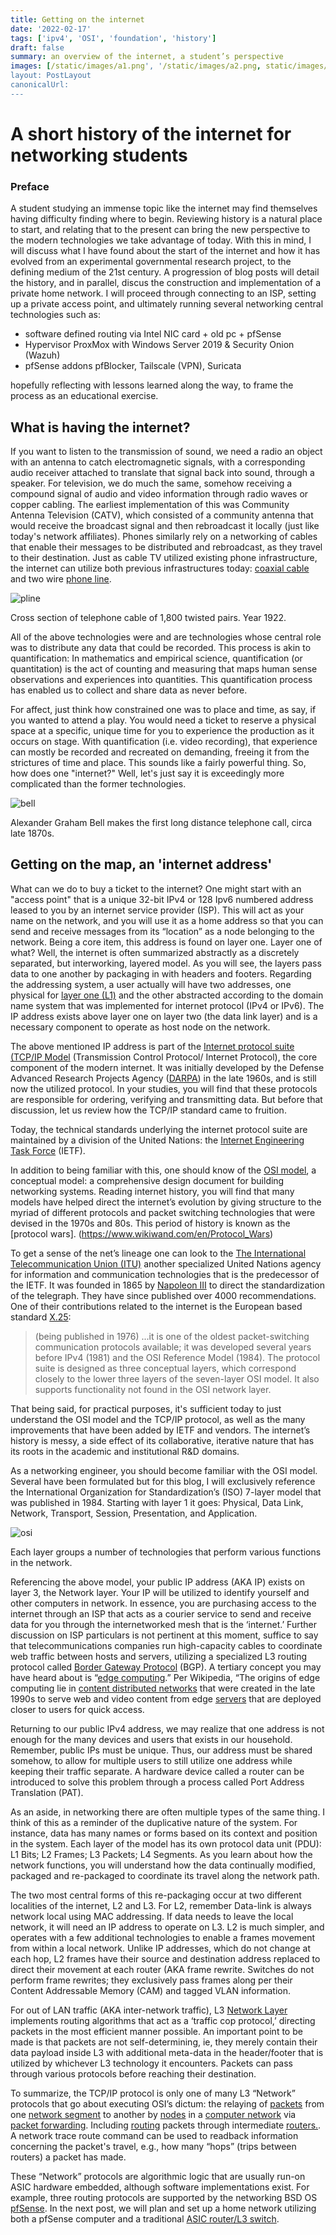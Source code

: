```yaml
---
title: Getting on the internet
date: '2022-02-17'
tags: ['ipv4', 'OSI', 'foundation', 'history']
draft: false
summary: an overview of the internet, a student’s perspective
images: [/static/images/a1.png', '/static/images/a2.png, static/images/bell.webp, static/images/pline.webp']
layout: PostLayout
canonicalUrl:
---
```


# A short history of the internet for networking students

### Preface

 A student studying an immense topic like the internet may find themselves having difficulty finding where to begin. Reviewing history is a natural place to start, and relating that to the present can bring the new perspective to the modern technologies we take advantage of today. With this in mind, I will discuss what I have found about the start of the internet and how it has evolved from an experimental governmental research project, to the defining medium of the 21st century. A progression of blog posts will detail the history, and in parallel, discus the construction and implementation of a private home network. I will proceed through connecting to an ISP, setting up a private access point, and ultimately running several networking central technologies such as:

- software defined routing via Intel NIC card + old pc + pfSense  
- Hypervisor ProxMox with Windows Server 2019 & Security Onion (Wazuh)
- pfSense addons pfBlocker, Tailscale (VPN), Suricata

hopefully reflecting with lessons learned along the way, to frame the process as an educational exercise.

## What is having the internet?

If you want to listen to the transmission of sound, we need a radio an object with an antenna to catch electromagnetic signals, with a corresponding audio receiver attached to translate that signal back into sound, through a speaker. For television, we do much the same, somehow receiving a compound signal of audio and video information through radio waves or copper cabling. The earliest implementation of this was Community Antenna Television (CATV), which consisted of a community antenna that would receive the broadcast signal and then rebroadcast it locally (just like today's network affiliates). Phones similarly rely on a networking of cables that enable their messages to be distributed and rebroadcast, as they travel to their destination. Just as cable TV utilized existing phone infrastructure, the internet can utilize both previous infrastructures today: [coaxial cable](https://www.wikiwand.com/en/Coaxial_cable) and two wire [phone line](https://www.wikiwand.com/en/Telephone_cable).

![pline](/static/images/pline.webp)
<p>
Cross section of telephone cable of 1,800 twisted pairs. Year 1922.
</p>

All of the above technologies were and are technologies whose central role was to distribute any data that could be recorded. This process is akin to quantification: In mathematics and empirical science, quantification (or quantitation) is the act of counting and measuring that maps human sense observations and experiences into quantities. This quantification process has enabled us to collect and share data as never before. 

For affect, just think how constrained one was to place and time, as say, if you wanted to attend a play. You would need a ticket to reserve a physical space at a specific, unique time for you to experience the production as it occurs on stage. With quantification (i.e. video recording), that experience can mostly be recorded and recreated on demanding, freeing it from the strictures of time and place. This sounds like a fairly powerful thing. So, how does one "internet?" Well, let's just say it is exceedingly more complicated than the former technologies.

![bell](/static/images/bell.webp)
<p>
Alexander Graham Bell makes the first long distance telephone call, circa late 1870s.
</p>

## Getting on the map, an 'internet address'

What can we do to buy a ticket to the internet? One might start with an "access point" that is a unique 32-bit IPv4 or 128 Ipv6 numbered address leased to you by an internet service provider (ISP). This will act as your name on the network, and you will use it as a home address so that you can send and receive messages from its “location” as a node belonging to the network. Being a core item, this address is found on layer one. Layer one of what? Well, the internet is often summarized abstractly as a discretely separated, but interworking, layered model. As you will see, the layers pass data to one another by packaging in with headers and footers. Regarding the addressing system, a user actually will have two addresses, one physical for [layer one (L1)](https://www.wikiwand.com/en/OSI_model#/Layer_architecture) and the other abstracted according to the domain name system that was implemented for internet protocol (IPv4 or IPv6). The IP address exists above layer one on layer two (the data link layer) and is a necessary component to operate as host node on the network.

The above mentioned IP address is part of the [Internet protocol suite (TCP/IP Model](https://www.wikiwand.com/en/Internet_protocol_suite) (Transmission Control Protocol/ Internet Protocol), the core component of the modern internet. It was initially developed by the Defense Advanced Research Projects Agency ([DARPA](https://www.wikiwand.com/en/DARPA)) in the late 1960s, and is still now the utilized protocol. In your studies, you will find that these protocols are responsible for ordering, verifying and transmitting data. But before that discussion, let us review how the TCP/IP standard came to fruition.

Today, the technical standards underlying the internet protocol suite are maintained by a division of the United Nations: the [Internet Engineering Task Force](https://www.wikiwand.com/en/Internet_Engineering_Task_Force) (IETF).


In addition to being familiar with this, one should know of the [OSI model](https://www.wikiwand.com/en/OSI_model), a conceptual model: a comprehensive design document for building networking systems. Reading internet history, you will find that many models have helped direct the internet’s evolution by giving structure to the myriad of different protocols and packet switching technologies that were devised in the 1970s and 80s. This period of history is known as the [protocol wars]. (https://www.wikiwand.com/en/Protocol_Wars)

To get a sense of the net’s lineage one can look to the [The International Telecommunication Union (ITU)](https://www.wikiwand.com/en/International_Telecommunication_Union) another specialized United Nations agency for information and communication technologies that is the predecessor of the IETF. It was founded in 1865 by [Napoleon III](https://www.wikiwand.com/en/Napoleon_III) to direct the standardization of the telegraph. They have since published over 4000 recommendations. One of their contributions related to the internet is the European based standard [X.25](https://www.wikiwand.com/en/X.25):

> (being published in 1976) ...it is one of the oldest packet-switching communication protocols available; it was developed several years before IPv4 (1981) and the OSI Reference Model (1984). The protocol suite is designed as three conceptual layers, which correspond closely to the lower three layers of the seven-layer OSI model. It also supports functionality not found in the OSI network layer.

That being said, for practical purposes, it's sufficient today to just understand the OSI model and the TCP/IP protocol, as well as the many improvements that have been added by IETF and vendors. The internet’s history is messy, a side effect of its collaborative, iterative nature that has its roots in the academic and institutional R&D domains.

As a networking engineer, you should become familiar with the OSI model. Several have been formulated but for this blog, I will exclusively reference the International Organization for Standardization’s (ISO) 7-layer model that was published in 1984. Starting with layer 1 it goes: Physical, Data Link, Network, Transport, Session, Presentation, and Application.

![osi](/static/images/osi.webp)
<p>
Each layer groups a number of technologies that perform various functions in the network.  
</p>

Referencing the above model, your public IP address (AKA IP) exists on layer 3, the Network layer. Your IP will be utilized to identify yourself and other computers in network. In essence, you are purchasing access to the internet through an ISP that acts as a courier service to send and receive data for you through the internetworked mesh that is the ‘internet.’ Further discussion on ISP particulars is not pertinent at this moment, suffice to say that telecommunications companies run high-capacity cables to coordinate web traffic between hosts and servers, utilizing a specialized L3 routing protocol called [Border Gateway Protocol](https://www.wikiwand.com/en/Border_Gateway_Protocol) (BGP). A tertiary concept you may have heard about is “[edge computing](https://www.wikiwand.com/en/Edge_computing#).” Per Wikipedia, “The origins of edge computing lie in [content distributed networks](https://www.wikiwand.com/en/Content_delivery_network) that were created in the late 1990s to serve web and video content from edge [servers](<https://www.wikiwand.com/en/Server_(computing)>) that are deployed closer to users for quick access.

Returning to our public IPv4 address, we may realize that one address is not enough for the many devices and users that exists in our household. Remember, public IPs must be unique. Thus, our address must be shared somehow, to allow for multiple users to still utilize one address while keeping their traffic separate. A hardware device called a router can be introduced to solve this problem through a process called Port Address Translation (PAT).

As an aside, in networking there are often multiple types of the same thing. I think of this as a reminder of the duplicative nature of the system. For instance, data has many names or forms based on its context and position in the system. Each layer of the model has its own protocol data unit (PDU): L1 Bits; L2 Frames; L3 Packets; L4 Segments. As you learn about how the network functions, you will understand how the data continually modified, packaged and re-packaged to coordinate its travel along the network path.

The two most central forms of this re-packaging occur at two different localities of the internet, L2 and L3. For L2, remember Data-link is always network local using MAC addressing. If data needs to leave the local network, it will need an IP address to operate on L3. L2 is much simpler, and operates with a few additional technologies to enable a frames movement from within a local network. Unlike IP addresses, which do not change at each hop, L2 frames have their source and destination address replaced to direct their movement at each router (AKA frame rewrite. Switches do not perform frame rewrites; they exclusively pass frames along per their Content Addressable Memory (CAM) and tagged VLAN information.

For out of LAN traffic (AKA inter-network traffic), L3 [Network Layer](https://www.wikiwand.com/en/Network_layer) implements routing algorithms that act as a ‘traffic cop protocol,’ directing packets in the most efficient manner possible. An important point to be made is that packets are not self-determining, ie, they merely contain their data payload inside L3 with additional meta-data in the header/footer that is utilized by whichever L3 technology it encounters. Packets can pass through various protocols before reaching their destination. 

To summarize, the TCP/IP protocol is only one of many L3 “Network” protocols that go about executing OSI’s dictum: the relaying of [packets](<https://www.wikiwand.com/en/Packet_(information_technology)>) from one [network segment](https://www.wikiwand.com/en/Network_segment) to another by [nodes](<https://www.wikiwand.com/en/Node_(networking)>) in a [computer network](https://www.wikiwand.com/en/Computer_network) via [packet forwarding](https://www.wikiwand.com/en/Packet_forwarding). Including [routing](https://www.wikiwand.com/en/Routing) packets through intermediate [routers.](<https://www.wikiwand.com/en/Router_(computing)>). A network trace route command can be used to readback information concerning the packet's travel, e.g., how many “hops” (trips between routers) a packet has made.

These “Network” protocols are algorithmic logic that are usually run-on ASIC hardware embedded, although software implementations exist. For example, three routing protocols are supported by the networking BSD OS [pfSense]( https://www.wikiwand.com/en/PfSense). In the next post, we will plan and set up a home network utilizing both a pfSense computer and a traditional [ASIC router/L3 switch]( https://mikrotik.com/product/RB2011UiAS-2HnD-IN).   


